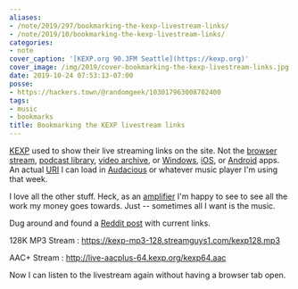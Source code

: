 ```yaml
---
aliases:
- /note/2019/297/bookmarking-the-kexp-livestream-links/
- /note/2019/10/bookmarking-the-kexp-livestream-links/
categories:
- note
cover_caption: '[KEXP.org 90.3FM Seattle](https://kexp.org)'
cover_image: /img/2019/cover-bookmarking-the-kexp-livestream-links.jpg
date: 2019-10-24 07:53:13-07:00
posse:
- https://hackers.town/@randomgeek/103017963008702400
tags:
- music
- bookmarks
title: Bookmarking the KEXP livestream links
---
```


[KEXP][] used to show their live streaming links on the site. Not the [browser stream][], [podcast
library][], [video archive][], or [Windows][], [iOS][], or [Android][] apps. An actual [URI][] I can load in
[Audacious][] or whatever music player I'm using that week.

[KEXP]: https://kexp.org
[browser stream]: https://kexp.org/listen
[podcast library]: https://kexp.org/podcasts/
[video archive]: https://kexp.org/watch/
[Windows]: https://www.microsoft.com/en-us/p/kexp/9wzdncrcslz0?activetab=pivot:overviewtab
[iOS]: https://apps.apple.com/us/app/kexp-radio/id342254135
[Android]: https://play.google.com/store/apps/details?id=org.kexp.android
[URI]: https://en.wikipedia.org/wiki/Uniform_Resource_Identifier
[Audacious]: https://audacious-media-player.org/

I love all the other stuff. Heck, as an [amplifier][] I'm happy to see to see all the work my money
goes towards. Just -- sometimes all I want is the music.

[amplifier]: https://kexp.org/donate/

Dug around and found a [Reddit post][] with current links.

[Reddit post]: https://www.reddit.com/r/KEXP/comments/c9dgwg/livestream_url/

128K MP3 Stream
: https://kexp-mp3-128.streamguys1.com/kexp128.mp3

AAC+ Stream
: http://live-aacplus-64.kexp.org/kexp64.aac

Now I can listen to the livestream again without having a browser tab open.
